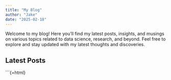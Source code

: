 ```yaml
---
title: "My Blog"
author: "Jake"
date: "2025-02-18"
---
```


Welcome to my blog! Here you'll find my latest posts, insights, and musings on various topics related to data science, research, and beyond. Feel free to explore and stay updated with my latest thoughts and discoveries.

## Latest Posts

\`\`\`{=html}

::: {#latest-posts}
<!-- JavaScript to dynamically sort and display latest posts -->

```{=html}
<script>
  // Sample blog post data
  const blogPosts = [
    { title: "Assignment II", date: "2024-12-15", link: "C:/Users/jakes/OneDrive - University of Idaho/Assignment-IV/Portfolio/_site/blog/assignment-ii.html" },
    { title: "Assignment III: Prototype Viz Portfolio", date: "2025-02-16", link: "C:/Users/jakes/OneDrive - University of Idaho/Assignment-IV/Portfolio/_site/blog/assignment-iii.html" },
     { title: "Assignment IV: Marks and Channels", date: "2025-02-17", link: "C:/Users/jakes/OneDrive - University of Idaho/Assignment-IV/Portfolio/_site/blog/marks_and_channel.html" }
  ];

  // Function to display blog posts sorted by date
  function displayLatestPosts() {
    blogPosts.sort((a, b) => new Date(b.date) - new Date(a.date));
    const latestPostsDiv = document.getElementById('latest-posts');
    let postsHtml = '<ul>';
    blogPosts.forEach(post => {
      postsHtml += `<li><a href="${post.link}">${post.title}</a> - ${post.date}</li>`;
    });
    postsHtml += '</ul>';
    latestPostsDiv.innerHTML = postsHtml;
  }

  // Display latest posts on page load
  document.addEventListener('DOMContentLoaded', displayLatestPosts);
</script>
```
:::
